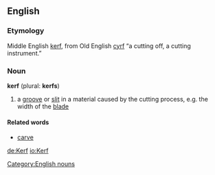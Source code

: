 ==English==
=== Etymology ===
Middle English [[kerf]], from Old English [[cyrf]] “a cutting off, a cutting instrument.”

===Noun===
[[Category:English nouns]]
'''kerf''' (plural: '''kerfs''')
# a [[groove]] or [[slit]] in a material caused by the cutting process, e.g. the width of the [[blade]]

==== Related words ====
* [[carve]]

[[de:Kerf]]
[[io:Kerf]]